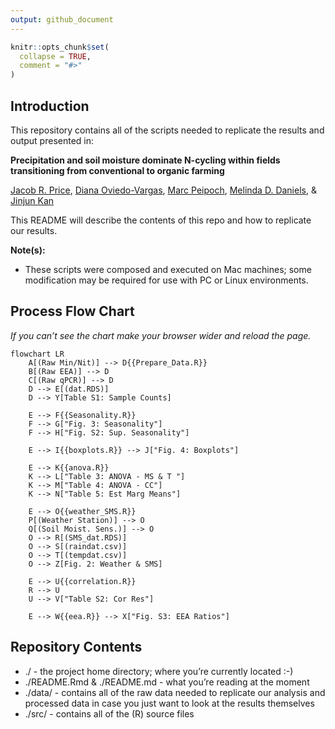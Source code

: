 ```yaml
---
output: github_document
---
```


<!-- README.md is generated from README.Rmd. Please edit that file -->

```r
knitr::opts_chunk$set(
  collapse = TRUE,
  comment = "#>"
)
```

## Introduction

This repository contains all of the scripts needed to replicate the results and output presented in: 

**Precipitation and soil moisture dominate N-cycling within fields transitioning from conventional to organic farming**  

[Jacob R. Price](https://jacobrprice.github.io/), [Diana Oviedo-Vargas](https://stroudcenter.org/people/oviedo-vargas/), [Marc Peipoch](https://stroudcenter.org/people/peipoch/), [Melinda D. Daniels](https://stroudcenter.org/people/daniels/), & [Jinjun Kan](https://stroudcenter.org/people/kan/)  

This README will describe the contents of this repo and how to replicate our results. 

**Note(s):**   

* These scripts were composed and executed on Mac machines; some modification may be required for use with PC or Linux environments. 


## Process Flow Chart   
*If you can't see the chart make your browser wider and reload the page.* 

<!-- Syntax: -->
<!-- https://mermaid.js.org/syntax/flowchart.html -->
<!-- live editor: -->
<!-- https://mermaid-js.github.io/mermaid-live-editor/ -->
```mermaid
flowchart LR
    A[(Raw Min/Nit)] --> D{{Prepare_Data.R}}
    B[(Raw EEA)] --> D
    C[(Raw qPCR)] --> D
    D --> E[(dat.RDS)]
    D --> Y[Table S1: Sample Counts]
    
    E --> F{{Seasonality.R}} 
    F --> G["Fig. 3: Seasonality"]
    F --> H["Fig. S2: Sup. Seasonality"]
    
    E --> I{{boxplots.R}} --> J["Fig. 4: Boxplots"]

    E --> K{{anova.R}}
    K --> L["Table 3: ANOVA - MS & T "]
    K --> M["Table 4: ANOVA - CC"]
    K --> N["Table 5: Est Marg Means"]

    E --> O{{weather_SMS.R}}
    P[(Weather Station)] --> O 
    Q[(Soil Moist. Sens.)] --> O
    O --> R[(SMS_dat.RDS)]
    O --> S[(raindat.csv)]
    O --> T[(tempdat.csv)]
    O --> Z[Fig. 2: Weather & SMS]

    E --> U{{correlation.R}} 
    R --> U
    U --> V["Table S2: Cor Res"]

    E --> W{{eea.R}} --> X["Fig. S3: EEA Ratios"]
```
## Repository Contents
* ./ - the project home directory; where you're currently located :-)   
* ./README.Rmd & ./README.md - what you're reading at the moment  
* ./data/ - contains all of the raw data needed to replicate our analysis and processed data in case you just want to look at the results themselves  
* ./src/ - contains all of the (R) source files  
